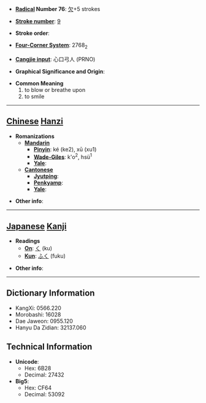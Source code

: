 * '''[[Wiktionary:Chinese radical index| Radical]] Number 76''': [[Wiktionary:Chinese radical index 欠|欠]]+5 strokes

* '''[[Wiktionary:Chinese total strokes index|Stroke number]]''': [[Wiktionary:Chinese total strokes index 9|9]]

* '''Stroke order''': 

* '''[[Wiktionary:Chinese four corner index|Four-Corner System]]''': 2768<sub>2</sub>

* '''[[Wiktionary:Chinese Cangjie index|Cangjie input]]''': 心口弓人 (PRNO)

* '''Graphical Significance and Origin''': 

* '''Common Meaning'''
*#to blow or breathe upon
*# to smile


----

== [[Chinese]] [[Hanzi]] ==

* '''Romanizations'''
** '''[[Mandarin]]'''
*** '''[[Pinyin]]''': ké (ke2), xū (xu1)
*** '''[[Wade-Giles]]''': k'o<sup>2</sup>, hsü<sup>1</sup>
*** '''[[Yale]]''': 
** '''[[Cantonese]]'''
*** '''[[Jyutping]]''':
*** '''[[Penkyamp]]''': 
*** '''[[Yale]]''': 

* '''Other info''': 

----

== [[Japanese]] [[Kanji]] ==

* '''Readings'''
** '''[[On]]''': [[く]] (ku)
** '''[[Kun]]''': [[ふく]] (fuku)

* '''Other info''':  

----

== Dictionary Information ==

* KangXi: 0566.220
* Morobashi: 16028
* Dae Jaweon: 0955.120
* Hanyu Da Zidian: 32137.060

== Technical Information ==

* '''Unicode''':
** Hex: 6B28
** Decimal: 27432
* '''Big5''':
** Hex: CF64
** Decimal: 53092